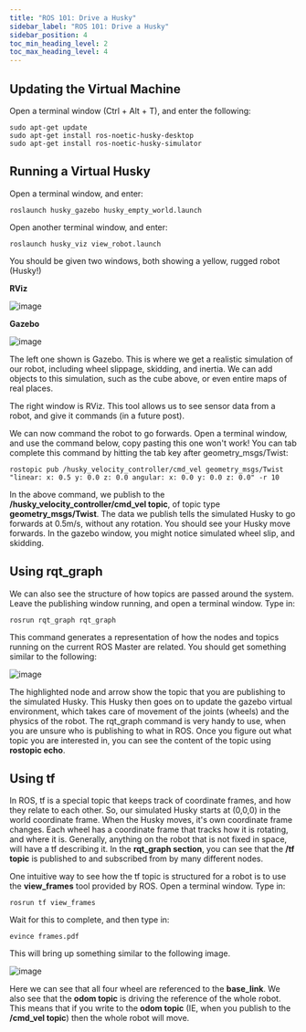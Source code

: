 ```yaml
---
title: "ROS 101: Drive a Husky"
sidebar_label: "ROS 101: Drive a Husky"
sidebar_position: 4
toc_min_heading_level: 2
toc_max_heading_level: 4
---
```


## Updating the Virtual Machine

Open a terminal window (Ctrl + Alt + T), and enter the following:

```
sudo apt-get update
sudo apt-get install ros-noetic-husky-desktop
sudo apt-get install ros-noetic-husky-simulator
```

## Running a Virtual Husky

Open a terminal window, and enter:

```
roslaunch husky_gazebo husky_empty_world.launch
```

Open another terminal window, and enter:

```
roslaunch husky_viz view_robot.launch
```

You should be given two windows, both showing a yellow, rugged robot
(Husky!)

**RViz**

![image](/img/software_images/ros/tutorials/ros101/Huskyviz.png)

**Gazebo**

![image](/img/software_images/ros/tutorials/ros101/Huskysim.png)

The left one shown is Gazebo. This is where we get a realistic
simulation of our robot, including wheel slippage, skidding, and
inertia. We can add objects to this simulation, such as the cube above,
or even entire maps of real places.

The right window is RViz. This tool allows us to see sensor data from a
robot, and give it commands (in a future post).

We can now command the robot to go forwards. Open a terminal window, and
use the command below, copy pasting this one won't work! You can tab
complete this command by hitting the tab key after geometry_msgs/Twist:

```
rostopic pub /husky_velocity_controller/cmd_vel geometry_msgs/Twist
"linear: x: 0.5 y: 0.0 z: 0.0 angular: x: 0.0 y: 0.0 z: 0.0" -r 10
```

In the above command, we publish to the
**/husky_velocity_controller/cmd_vel topic**, of topic type
**geometry_msgs/Twist**. The data we publish tells the simulated Husky
to go forwards at 0.5m/s, without any rotation. You should see your
Husky move forwards. In the gazebo window, you might notice simulated
wheel slip, and skidding.

## Using rqt_graph

We can also see the structure of how topics are passed around the
system. Leave the publishing window running, and open a terminal window.
Type in:

```
rosrun rqt_graph rqt_graph
```

This command generates a representation of how the nodes and topics
running on the current ROS Master are related. You should get something
similar to the following:

![image](/img/software_images/ros/tutorials/ros101/rqtgraph.png)

The highlighted node and arrow show the topic that you are publishing to
the simulated Husky. This Husky then goes on to update the gazebo
virtual environment, which takes care of movement of the joints (wheels)
and the physics of the robot. The rqt_graph command is very handy to
use, when you are unsure who is publishing to what in ROS. Once you
figure out what topic you are interested in, you can see the content of
the topic using **rostopic echo**.

## Using tf

In ROS, tf is a special topic that keeps track of coordinate frames, and
how they relate to each other. So, our simulated Husky starts at (0,0,0)
in the world coordinate frame. When the Husky moves, it's own coordinate
frame changes. Each wheel has a coordinate frame that tracks how it is
rotating, and where it is. Generally, anything on the robot that is not
fixed in space, will have a tf describing it. In the **rqt_graph
section**, you can see that the **/tf topic** is published to and
subscribed from by many different nodes.

One intuitive way to see how the tf topic is structured for a robot is
to use the **view_frames** tool provided by ROS. Open a terminal window.
Type in:

```
rosrun tf view_frames
```

Wait for this to complete, and then type in:

```
evince frames.pdf
```

This will bring up something similar to the following image.

![image](/img/software_images/ros/tutorials/ros101/tfframes.png)

Here we can see that all four wheel are referenced to the **base_link**.
We also see that the **odom topic** is driving the reference of the
whole robot. This means that if you write to the **odom topic** (IE,
when you publish to the **/cmd_vel topic**) then the whole robot will
move.
